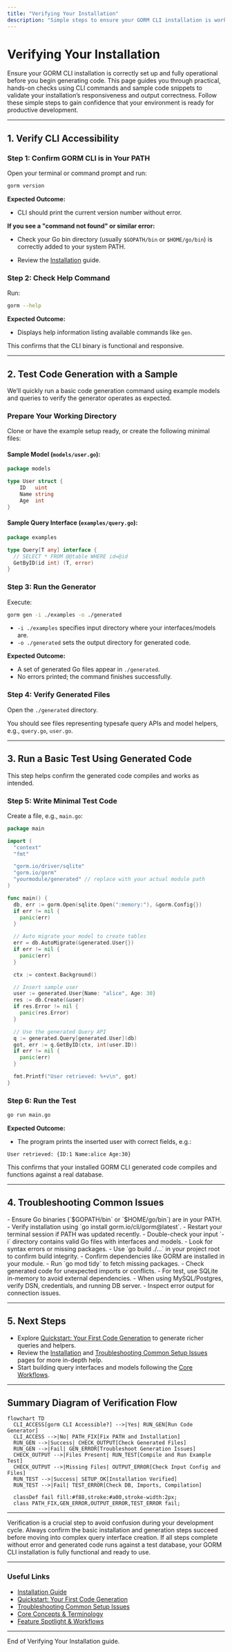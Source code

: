 ```yaml
---
title: "Verifying Your Installation"
description: "Simple steps to ensure your GORM CLI installation is working properly. Users are guided through commands and code snippets to verify CLI responsiveness and generated output, gaining confidence in their setup before building further."
---
```


# Verifying Your Installation

Ensure your GORM CLI installation is correctly set up and fully operational before you begin generating code. This page guides you through practical, hands-on checks using CLI commands and sample code snippets to validate your installation’s responsiveness and output correctness. Follow these simple steps to gain confidence that your environment is ready for productive development.

---

## 1. Verify CLI Accessibility

### Step 1: Confirm GORM CLI is in Your PATH

Open your terminal or command prompt and run:

```bash
gorm version
```

**Expected Outcome:**

- CLI should print the current version number without error.

**If you see a "command not found" or similar error:**

- Check your Go bin directory (usually `$GOPATH/bin` or `$HOME/go/bin`) is correctly added to your system PATH.

- Review the [Installation](/getting-started/essential-setup/installation) guide.

### Step 2: Check Help Command

Run:

```bash
gorm --help
```

**Expected Outcome:**

- Displays help information listing available commands like `gen`.

This confirms that the CLI binary is functional and responsive.

---

## 2. Test Code Generation with a Sample

We’ll quickly run a basic code generation command using example models and queries to verify the generator operates as expected.

### Prepare Your Working Directory

Clone or have the example setup ready, or create the following minimal files:

#### Sample Model (`models/user.go`):

```go
package models

type User struct {
    ID   uint
    Name string
    Age  int
}
```

#### Sample Query Interface (`examples/query.go`):

```go
package examples

type Query[T any] interface {
  // SELECT * FROM @@table WHERE id=@id
  GetByID(id int) (T, error)
}
```

### Step 3: Run the Generator

Execute:

```bash
gorm gen -i ./examples -o ./generated
```

- `-i ./examples` specifies input directory where your interfaces/models are.
- `-o ./generated` sets the output directory for generated code.

**Expected Outcome:**

- A set of generated Go files appear in `./generated`.
- No errors printed; the command finishes successfully.

### Step 4: Verify Generated Files

Open the `./generated` directory.

You should see files representing typesafe query APIs and model helpers, e.g., `query.go`, `user.go`.

---

## 3. Run a Basic Test Using Generated Code

This step helps confirm the generated code compiles and works as intended.

### Step 5: Write Minimal Test Code

Create a file, e.g., `main.go`:

```go
package main

import (
  "context"
  "fmt"

  "gorm.io/driver/sqlite"
  "gorm.io/gorm"
  "yourmodule/generated" // replace with your actual module path
)

func main() {
  db, err := gorm.Open(sqlite.Open(":memory:"), &gorm.Config{})
  if err != nil {
    panic(err)
  }

  // Auto migrate your model to create tables
  err = db.AutoMigrate(&generated.User{})
  if err != nil {
    panic(err)
  }

  ctx := context.Background()

  // Insert sample user
  user := generated.User{Name: "alice", Age: 30}
  res := db.Create(&user)
  if res.Error != nil {
    panic(res.Error)
  }

  // Use the generated Query API
  q := generated.Query[generated.User](db)
  got, err := q.GetByID(ctx, int(user.ID))
  if err != nil {
    panic(err)
  }

  fmt.Printf("User retrieved: %+v\n", got)
}
```

### Step 6: Run the Test

```bash
go run main.go
```

**Expected Outcome:**

- The program prints the inserted user with correct fields, e.g.:

```
User retrieved: {ID:1 Name:alice Age:30}
```

This confirms that your installed GORM CLI generated code compiles and functions against a real database.

---

## 4. Troubleshooting Common Issues

<AccordionGroup title="Troubleshooting Tips">
<Accordion title="GORM CLI Command Not Found">
- Ensure Go binaries (`$GOPATH/bin` or `$HOME/go/bin`) are in your PATH.
- Verify installation using `go install gorm.io/cli/gorm@latest`.
- Restart your terminal session if PATH was updated recently.
</Accordion>
<Accordion title="Generation Command Errors">
- Double-check your input `-i` directory contains valid Go files with interfaces and models.
- Look for syntax errors or missing packages.
- Use `go build ./...` in your project root to confirm build integrity.
</Accordion>
<Accordion title="Generated Code Does Not Compile">
- Confirm dependencies like GORM are installed in your module.
- Run `go mod tidy` to fetch missing packages.
- Check generated code for unexpected imports or conflicts.
</Accordion>
<Accordion title="Database Connection or Migration Fails">
- For test, use SQLite in-memory to avoid external dependencies.
- When using MySQL/Postgres, verify DSN, credentials, and running DB server.
- Inspect error output for connection issues.
</Accordion>
</AccordionGroup>

---

## 5. Next Steps

- Explore [Quickstart: Your First Code Generation](/getting-started/essential-setup/quickstart-your-first-generation) to generate richer queries and helpers.
- Review the [Installation](/getting-started/essential-setup/installation) and [Troubleshooting Common Setup Issues](/getting-started/configuration-troubleshooting/troubleshooting-common-issues) pages for more in-depth help.
- Start building query interfaces and models following the [Core Workflows](/guides/core-workflows/quickstart-guide).

---

## Summary Diagram of Verification Flow

```mermaid
flowchart TD
  CLI_ACCESS[gorm CLI Accessible?] -->|Yes| RUN_GEN[Run Code Generator]
  CLI_ACCESS -->|No| PATH_FIX[Fix PATH and Installation]
  RUN_GEN -->|Success| CHECK_OUTPUT[Check Generated Files]
  RUN_GEN -->|Fail| GEN_ERROR[Troubleshoot Generation Issues]
  CHECK_OUTPUT -->|Files Present| RUN_TEST[Compile and Run Example Test]
  CHECK_OUTPUT -->|Missing Files| OUTPUT_ERROR[Check Input Config and Files]
  RUN_TEST -->|Success| SETUP_OK[Installation Verified]
  RUN_TEST -->|Fail| TEST_ERROR[Check DB, Imports, Compilation]

  classDef fail fill:#f88,stroke:#a00,stroke-width:2px;
  class PATH_FIX,GEN_ERROR,OUTPUT_ERROR,TEST_ERROR fail;
```

---

<Tip>
Verification is a crucial step to avoid confusion during your development cycle. Always confirm the basic installation and generation steps succeed before moving into complex query interface creation.
</Tip>

<Check>
If all steps complete without error and generated code runs against a test database, your GORM CLI installation is fully functional and ready to use.
</Check>


---

### Useful Links

- [Installation Guide](/getting-started/essential-setup/installation) 
- [Quickstart: Your First Code Generation](/getting-started/essential-setup/quickstart-your-first-generation)
- [Troubleshooting Common Setup Issues](/getting-started/configuration-troubleshooting/troubleshooting-common-issues)
- [Core Concepts & Terminology](/overview/architecture-core-concepts/core-concepts-terminology)
- [Feature Spotlight & Workflows](/overview/feature-overview-workflows/feature-spotlight)

---

End of Verifying Your Installation guide.
